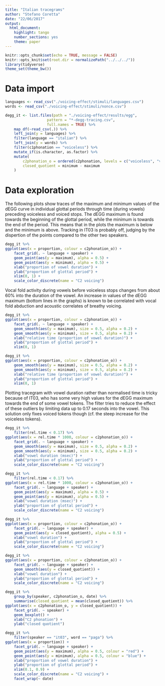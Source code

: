 ```yaml
---
title: "Italian tracegrams"
author: "Stefano Coretta"
date: "22/06/2017"
output: 
  html_document: 
    highlight: tango
    number_sections: yes
    theme: paper
---
```


```r
knitr::opts_chunk$set(echo = TRUE, message = FALSE)
knitr::opts_knit$set(root.dir = normalizePath("../../../"))
library(tidyverse)
theme_set(theme_bw())
```

# Data import

```r
languages <- read_csv("./voicing-effect/stimuli/languages.csv")
words <- read_csv("./voicing-effect/stimuli/nonce.csv")

degg_it <- list.files(path = "./voicing-effect/results/egg",
                   pattern = "*-degg-tracing.csv",
                   full.names = TRUE) %>%
    map_df(~read_csv(.)) %>%
    left_join(y = languages) %>%
    filter(language == "italian") %>%
    left_join(y = words) %>%
    filter(c1phonation == "voiceless") %>%
    mutate_if(is.character, as.factor) %>%
    mutate(
        c2phonation_o = ordered(c2phonation, levels = c("voiceless", "voiced")),
        closed_quotient = minimum - maximum
    )
```

# Data exploration

The following plots show traces of the maximum and minimum values of the dEGG curve in individual glottal periods through time (during vowels) preceding voiceless and voiced stops.
The dEGG maximum is found towards the beginning of the glottal period, while the minimum is towards the end of the period. This means that in the plots the maximum is below and the minimum is above.
Tracking in IT03 is probably off, judging by the dispertion of the points compared to the other two speakers.

```r
degg_it %>%
ggplot(aes(x = proportion, colour = c2phonation_o)) +
    facet_grid(. ~ language + speaker) +
    geom_point(aes(y = maximum), alpha = 0.5) +
    geom_point(aes(y = minimum), alpha = 0.5) +
    xlab("proportion of vowel duration") +
    ylab("proportion of glottal period") +
    xlim(0, 1) +
    scale_color_discrete(name = "C2 voicing")
```

Vocal fold activity during vowels before voiceless stops changes from about 60% into the duration of the vowel. An increase in values of the dEGG maximum (bottom lines in the graphs) is known to be correlated with vocal fold abduction and acoustic correlates of breathy voicing.

```r
degg_it %>%
ggplot(aes(x = proportion, colour = c2phonation_o)) +
    facet_grid(. ~ language + speaker) +
    geom_smooth(aes(y = maximum), size = 0.5, alpha = 0.2) +
    geom_smooth(aes(y = minimum), size = 0.5, alpha = 0.2) +
    xlab("relative time (proportion of vowel duration)") +
    ylab("proportion of glottal period") +
    xlim(0, 1)
```

```r
degg_it %>%
ggplot(aes(x = proportion, colour = c2phonation_o)) +
    geom_smooth(aes(y = maximum), size = 0.5, alpha = 0.2) +
    geom_smooth(aes(y = minimum), size = 0.5, alpha = 0.2) +
    xlab("relative time (proportion of vowel duration)") +
    ylab("proportion of glottal period") +
    xlim(0, 1)
```

Plotting tracegram with vowel duration rather than normalised time is tricky because of IT03, who has some very high values for the dEGG maximum towards the end of some vowel tokens.
The filter tries to reduce the effect of these outliers by limiting data up to 0.17 seconds into the vowel.
This solution only fixes voiced tokens though (cf. the steep increase for the voiceless tokens).

```r
degg_it %>%
    filter(rel.time < 0.17) %>%
ggplot(aes(x = rel.time * 1000, colour = c2phonation_o)) +
    facet_grid(. ~ language + speaker) +
    geom_smooth(aes(y = maximum), size = 0.5, alpha = 0.2) +
    geom_smooth(aes(y = minimum), size = 0.5, alpha = 0.2) +
    xlab("vowel duration (msec)") +
    ylab("proportion of glottal period") +
    scale_color_discrete(name = "C2 voicing")
```

```r
degg_it %>%
    filter(rel.time < 0.17) %>%
ggplot(aes(x = rel.time * 1000, colour = c2phonation_o)) +
    facet_grid(. ~ language + speaker) +
    geom_point(aes(y = maximum), alpha = 0.5) +
    geom_point(aes(y = minimum), alpha = 0.5) +
    xlab("vowel duration (msec)") +
    ylab("proportion of glottal period") +
    scale_color_discrete(name = "C2 voicing")
```

```r
degg_it %>%
ggplot(aes(x = proportion, colour = c2phonation_o)) +
    facet_grid(. ~ language + speaker) +
    geom_point(aes(y = closed_quotient), alpha = 0.5) +
    xlab("vowel duration") +
    ylab("proportion of glottal period") +
    scale_color_discrete(name = "C2 voicing")
```

```r
degg_it %>%
ggplot(aes(x = proportion, colour = c2phonation_o)) +
    facet_grid(. ~ language + speaker) +
    geom_smooth(aes(y = closed_quotient)) +
    xlab("vowel duration") +
    ylab("proportion of glottal period") +
    scale_color_discrete(name = "C2 voicing")
```

```r
degg_it %>%
    group_by(speaker, c2phonation_o, date) %>%
    summarise(closed_quotient = mean(closed_quotient)) %>%
ggplot(aes(x = c2phonation_o, y = closed_quotient)) +
    facet_grid(. ~ speaker) +
    geom_boxplot() +
    xlab("C2 phonation") +
    ylab("closed quotient")
```

```r
degg_it %>%
    filter(speaker == "it03", word == "paga") %>%
ggplot(aes(x = proportion)) +
    facet_grid(. ~ language + speaker) +
    geom_point(aes(y = maximum), alpha = 0.5, colour = "red") +
    geom_point(aes(y = minimum), alpha = 0.5, colour = "blue") +
    xlab("proportion of vowel duration") +
    ylab("proportion of glottal period") +
    xlim(0.1, 0.9) +
    scale_color_discrete(name = "C2 voicing") +
    facet_wrap(~ date)
```
